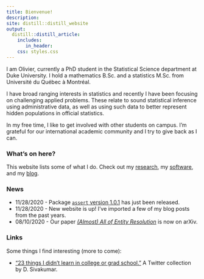```yaml
---
title: Bienvenue!
description:
site: distill::distill_website
output:
  distill::distill_article:
    includes:
       in_header: 
    css: styles.css
---
```


I am Olivier, currently a PhD student in the Statistical Science department at Duke University. I hold a mathematics B.Sc. and a statistics M.Sc. from Université du Québec à Montréal.

I have broad ranging interests in statistics and recently I have been focusing on challenging applied problems. These relate to sound statistical inference using administrative data, as well as using such data to better represent hidden populations in official statistics.

In my free time, I like to get involved with other students on campus. I'm grateful for our international academic community and I try to give back as I can.

### What's on here?

This website lists some of what I do. Check out my [research](./research.html), my [software](./software.html), and my [blog](./blog.html).

### News

- 11/28/2020 - Package [`assert` version 1.0.1](https://github.com/olivierBinette/assert) has just been released.
- 11/28/2020 - New website is up! I've imported a few of my blog posts from the past years.
- 08/10/2020 - Our paper [*(Almost) All of Entity Resolution*](https://arxiv.org/abs/2008.04443) is now on arXiv.

### Links

Some things I find interesting (more to come):

- ["23 things I didn't learn in college or grad school."](https://twitter.com/dsivakumar/timelines/1328255107599802368) A Twitter collection by D. Sivakumar.


